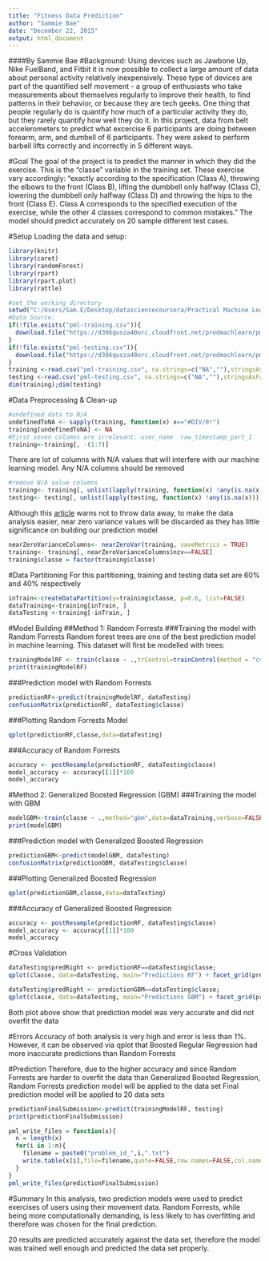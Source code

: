 ```yaml
---
title: "Fitness Data Prediction"
author: "Sammie Bae"
date: "December 22, 2015"
output: html_document
---
```


####By Sammie Bae
#Background:
Using devices such as Jawbone Up, Nike FuelBand, and Fitbit it is now possible to collect a large amount of data about personal activity relatively inexpensively. These type of devices are part of the quantified self movement - a group of enthusiasts who take measurements about themselves regularly to improve their health, to find patterns in their behavior, or because they are tech geeks. One thing that people regularly do is quantify how much of a particular activity they do, but they rarely quantify how well they do it. In this project, data from belt accelerometers to predict what excercise 6 participants are doing between forearm, arm, and dumbell of 6 participants. They were asked to perform barbell lifts correctly and incorrectly in 5 different ways. 

#Goal
The goal of the project is to predict the manner in which they did the exercise. This is the "classe" variable in the training set. These exercise vary accordingly:  "exactly according to the specification (Class A), throwing the elbows to the front (Class B), lifting the dumbbell only halfway (Class C), lowering the dumbbell only halfway (Class D) and throwing the hips to the front (Class E). Class A corresponds to the specified execution of the exercise, while the other 4 classes correspond to common mistakes." The model should predict accurately on 20 sample different test cases.

#Setup
Loading the data and setup:
```r
library(knitr)
library(caret)
library(randomForest)
library(rpart)
library(rpart.plot)
library(rattle)

#set the working directory
setwd("C:/Users/Sam.E/Desktop/datasciencecoursera/Practical Machine Learning/Course Write-up")
#Data Source:
if(!file.exists("pml-training.csv")){
  download.file("https://d396qusza40orc.cloudfront.net/predmachlearn/pml-training.csv", destfile = "pml-training.csv")
}
if(!file.exists("pml-testing.csv")){
  download.file("https://d396qusza40orc.cloudfront.net/predmachlearn/pml-testing.csv", destfile = "pml-testing.csv")
}
training <-read.csv("pml-training.csv", na.strings=c("NA",""),stringsAsFactors = FALSE)
testing <-read.csv("pml-testing.csv", na.strings=c("NA",""),stringsAsFactors = FALSE)
dim(training);dim(testing)
```

#Data Preprocessing & Clean-up
```r
#undefined data to N/A
undefinedToNA <- sapply(training, function(x) x=="#DIV/0!")
training[undefinedToNA] <- NA
#First seven columns are irrelevant: user_name	raw_timestamp_part_1	raw_timestamp_part_2	cvtd_timestamp	new_window	num_window	roll_belt	pitch_belt
training<-training[, -(1:7)]
```  

There are lot of columns with N/A values that will interfere with our machine learning model.
Any N/A columns should be removed
```r
#remove N/A value columns
training<- training[, unlist(lapply(training, function(x) !any(is.na(x))))]
testing<- testing[, unlist(lapply(testing, function(x) !any(is.na(x))))]
```

Although this [article](http://www.r-bloggers.com/near-zero-variance-predictors-should-we-remove-them/) warns not to throw data away, 
to make the data analysis easier, near zero variance values will be discarded as they has little significance on building our prediction model
```r
nearZeroVarianceColumns<- nearZeroVar(training, saveMetrics = TRUE)
training<- training[, nearZeroVarianceColumns$nzv==FALSE]
training$classe = factor(training$classe)
```

#Data Partitioning
For this partitioning, training and testing data set are 60% and 40% respectively
```r
inTrain<-createDataPartition(y=training$classe, p=0.6, list=FALSE)
dataTraining<-training[inTrain, ]
dataTesting <-training[-inTrain, ]
```

#Model Building
##Method 1: Random Forrests
###Training the model with Random Forrests
Random forest trees are one of the best prediction model in machine learning. This dataset will first be modelled with trees:
```r
trainingModelRF <- train(classe ~ .,trControl=trainControl(method = "cv", number = 5),data=dataTraining, method="rf")
print(trainingModelRF)
```
###Prediction model with Random Forrests
```r
predictionRF<-predict(trainingModelRF, dataTesting)
confusionMatrix(predictionRF, dataTesting$classe)
```
###Plotting Random Forrests Model
```r
qplot(predictionRF,classe,data=dataTesting)
```

###Accuracy of Random Forrests
```r
accuracy <- postResample(predictionRF, dataTesting$classe)
model_accuracy <- accuracy[[1]]*100
model_accuracy
```

#Method 2: Generalized Boosted Regression (GBM)
###Training the model with GBM
```r
modelGBM<-train(classe ~ .,method="gbm",data=dataTraining,verbose=FALSE)
print(modelGBM)
```
###Prediction model with Generalized Boosted Regression
```r
predictionGBM<-predict(modelGBM, dataTesting)
confusionMatrix(predictionGBM, dataTesting$classe)
```
###Plotting Generalized Boosted Regression
```r
qplot(predictionGBM,classe,data=dataTesting)
```

###Accuracy of Generalized Boosted Regression
```r
accuracy <- postResample(predictionRF, dataTesting$classe)
model_accuracy <- accuracy[[1]]*100
model_accuracy
```


#Cross Validation
```r
dataTesting$predRight <- predictionRF==dataTesting$classe;
qplot(classe, data=dataTesting, main="Predictions RF") + facet_grid(predRight ~ .)

dataTesting$predRight <- predictionGBM==dataTesting$classe;
qplot(classe, data=dataTesting, main="Predictions GBM") + facet_grid(predRight ~ .)
```
Both plot above show that prediction model was very accurate and did not overfit the data

#Errors
Accuracy of both analysis is very high and error is less than 1%.
However, it can be observed via qplot that Boosted Regular Regression had more inaccurate predictions than Random Forrests


#Prediction
Therefore, due to the higher accuracy and since Random Forrests are harder to overfit the data than Generalized Boosted Regression, Random Forrests prediction model will be applied to the data set
Final prediction model will be applied to 20 data sets
```r
predictionFinalSubmission<-predict(trainingModelRF, testing)
print(predictionFinalSubmission)

pml_write_files = function(x){
  n = length(x)
  for(i in 1:n){
    filename = paste0("problem_id_",i,".txt")
    write.table(x[i],file=filename,quote=FALSE,row.names=FALSE,col.names=FALSE)
  }
}
pml_write_files(predictionFinalSubmission)
```

#Summary
In this analysis, two prediction models were used to predict exercises of users using their movement data.
Random Forrests, while being more computationally demanding, is less likely to has overfitting and therefore was chosen for the final prediction.

20 results are predicted accurately against the data set, therefore the model was trained well enough and predicted the data set properly.